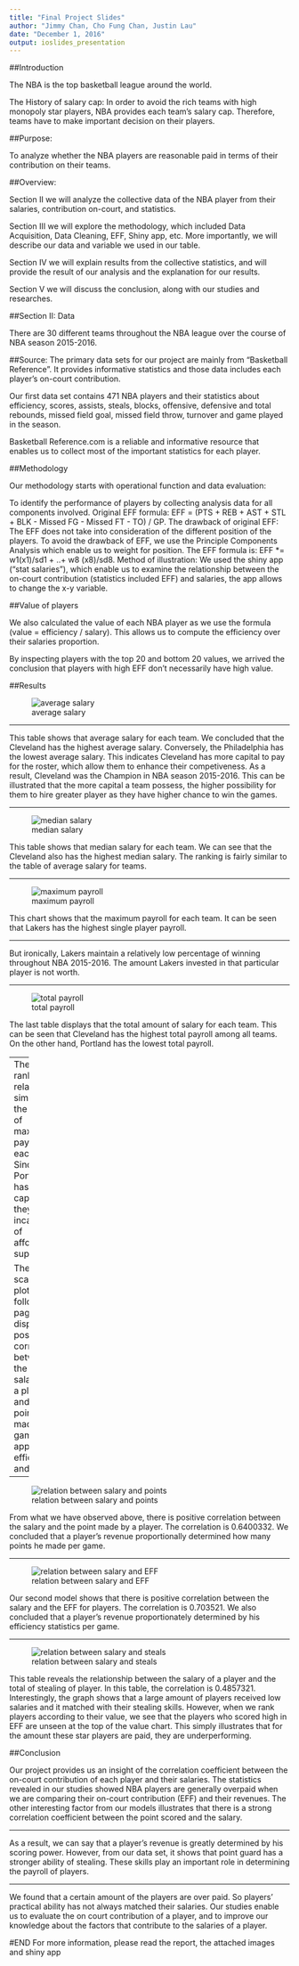 ```yaml
---
title: "Final Project Slides"
author: "Jimmy Chan, Cho Fung Chan, Justin Lau"
date: "December 1, 2016"
output: ioslides_presentation
---
```


##Introduction

The NBA is the top basketball league around the world. 

The History of salary cap:
In order to avoid the rich teams with high monopoly star players, NBA provides each team's salary cap. Therefore, teams have to make important decision on their players.

##Purpose:

To analyze whether the NBA players are reasonable paid in terms of their contribution on their teams. 

##Overview:

Section II we will analyze the collective data of the NBA player from their salaries, contribution on-court, and statistics. 

Section III we will explore the methodology, which included Data Acquisition, Data Cleaning, EFF, Shiny app, etc. More importantly, we will describe our data and variable we used in our table. 

Section IV we will explain results from the collective statistics, and will provide the result of our analysis and the explanation for our results. 

Section V we will discuss the conclusion, along with our studies and researches.

##Section II: Data


There are 30 different teams throughout the NBA league over the course of NBA season 2015-2016. 

##Source: 
The primary data sets for our project are mainly from "Basketball Reference". It provides informative statistics and those data includes each player's on-court contribution.

Our first data set contains 471 NBA players and their statistics about efficiency, scores, assists, steals, blocks, offensive, defensive and total rebounds, missed field goal, missed field throw, turnover and game played in the season.

Basketball Reference.com is a reliable and informative resource that enables us to collect most of the important statistics for each player.

##Methodology

Our methodology starts with operational function and data evaluation:

To identify the performance of players by collecting analysis data for all components involved.
Original EFF formula: EFF = (PTS + REB + AST + STL + BLK - Missed FG - Missed FT - TO) / GP.
The drawback of original EFF:
The EFF does not take into consideration of the different position of the players.
To avoid the drawback of EFF, we use the Principle Components Analysis which enable us to weight for position. 
The EFF formula is: EFF *= w1(x1)/sd1 + ..+ w8 (x8)/sd8. 
Method of illustration:
We used the shiny app ("stat salaries"), which enable us to examine the relationship between the on-court contribution (statistics included EFF) and salaries, the app allows to change the x-y variable. 

##Value of players

We also calculated the value of each NBA player as we use the formula (value = efficiency / salary). This allows us to compute the efficiency over their salaries proportion. 

By inspecting players with the top 20 and bottom 20 values, we arrived the conclusion that players with high EFF don't necessarily have high value. 

##Results

![average salary](http://imgur.com/0m3t9J1.png)

----

This table shows that average salary for each team. We concluded that the Cleveland has the highest average salary. Conversely, the Philadelphia has the lowest average salary. This indicates Cleveland has more capital to pay for the roster, which allow them to enhance their competiveness. As a result, Cleveland was the Champion in NBA season 2015-2016. This can be illustrated that the more capital a team possess, the higher possibility for them to hire greater player as they have higher chance to win the games.

----

![median salary](http://imgur.com/iPrbBsb.png)

This table shows that median salary for each team. We can see that the Cleveland also has the highest median salary. The ranking is fairly similar to the table of average salary for teams.

----

![maximum payroll](http://imgur.com/bte22wH.png)

This chart shows that the maximum payroll for each team. It can be seen that Lakers has the highest single player payroll. 

----

But ironically, Lakers maintain a relatively low percentage of winning throughout NBA 2015-2016. The amount Lakers invested in that particular player is not worth.

----

![total payroll](http://imgur.com/7G0V0Yz.png)

The last table displays that the total amount of salary for each team. This can be seen that Cleveland has the highest total payroll among all teams. On the other hand, Portland has the lowest total payroll.

----
The ranking is relatively similar to the table of maximum payroll for each team. Since Portland has less capital, so they are incapable of affording superstars.

The scatter plot on the following page displays a positive correlation between the salaries of a player and the point he made per game. We applied the efficiency and salary. 

----

![relation between salary and points](http://imgur.com/13bbRkQ.png)

From what we have observed above, there is positive correlation between the salary and the point made by a player. The correlation is 0.6400332. We concluded that a player's revenue proportionally determined how many points he made per game.

----

![relation between salary and EFF](http://imgur.com/wm0Y8VB.png)
 
Our second model shows that there is positive correlation between the salary and the EFF for players. The correlation is 0.703521. We also concluded that a player's revenue proportionately determined by his efficiency statistics per game.


----

![relation between salary and steals](http://imgur.com/1NbrsZZ.png)
 
This table reveals the relationship between the salary of a player and the total of stealing of player. In this table, the correlation is 0.4857321. Interestingly, the graph shows that a large amount of players received low salaries and it matched with their stealing skills.
However, when we rank players according to their value, we see that the players who scored high in EFF are unseen at the top of the value chart. This simply illustrates that for the amount these star players are paid, they are underperforming.

##Conclusion

Our project provides us an insight of the correlation coefficient between the on-court contribution of each player and their salaries. The statistics revealed in our studies showed NBA players are generally overpaid when we are comparing their on-court contribution (EFF) and their revenues.
The other interesting factor from our models illustrates that there is a strong correlation coefficient between the point scored and the salary.

----

As a result, we can say that a player's revenue is greatly determined by his scoring power. 
However, from our data set, it shows that point guard has a stronger ability of stealing. These skills play an important role in determining the payroll of players. 

----

We found that a certain amount of the players are over paid. So players' practical ability has not always matched their salaries. 
Our studies enable us to evaluate the on court contribution of a player, and to improve our knowledge about the factors that contribute to the salaries of a player.

#END
For more information, please read the report, the attached images and shiny app
